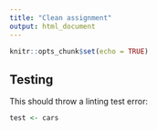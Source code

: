 ```yaml
---
title: "Clean assignment"
output: html_document
---
```


```r
knitr::opts_chunk$set(echo = TRUE)
```

## Testing

This should throw a linting test error:

```r
test <- cars
```
